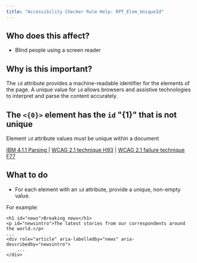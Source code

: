 ```yaml
---
title: "Accessibility Checker Rule Help: RPT_Elem_UniqueId"
---
```


<div className="toolHelp">
<Row>
<Column colLg={5} colMd={3} colSm={4} className="toolLeft">

## Who does this affect?

 * Blind people using a screen reader

## Why is this important?

The `id` attribute provides a machine-readable identifier for the elements of the page. A unique value for `id` allows browsers and assistive technologies to interpret and parse the content accurately.

</Column>
<Column colLg={11} colMd={5} colSm={4} className="toolMain">

<div id="locLevel"></div>

## The `<{0}>` element has the `id` \"{1}\" that is not unique
Element `id` attribute values must be unique within a document

[IBM 4.1.1 Parsing ](http://www.ibm.com/able/guidelines/ci162/parsing.html) | [WCAG 2.1 technique H93](https://www.w3.org/WAI/WCAG21/Techniques/html/H93) | [WCAG 2.1 failure technique F77](https://www.w3.org/WAI/WCAG21/Techniques/failures/F77)

<div id="locSnippet"></div>

## What to do

 * For each element with an `id` attribute, provide a unique, non-empty value.

For example:
```
<h1 id="news">Breaking news</h1>
<p id="newsintro">The latest stories from our correspondents around the world.</p>
...
<div role="article" aria-labelledby="news" aria-describedby="newsintro">
    ...
</div>
```
</Column>
</Row>
</div>

